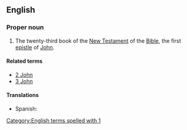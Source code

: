 ==English==

===Proper noun===
{{en-proper noun}}
{{book of the Bible|First Epistle of John}}

# {{label|en|biblical}} The twenty-third book of the [[New Testament]] of the [[Bible]], the first [[epistle]] of [[John]].

====Related terms====
* [[2 John]]
* [[3 John]]

====Translations====
{{trans-top|Book of the Bible}}
* Spanish: {{t|es|1 Juan|m}}
{{trans-mid}}
{{trans-bottom}}

[[Category:English terms spelled with 1]]